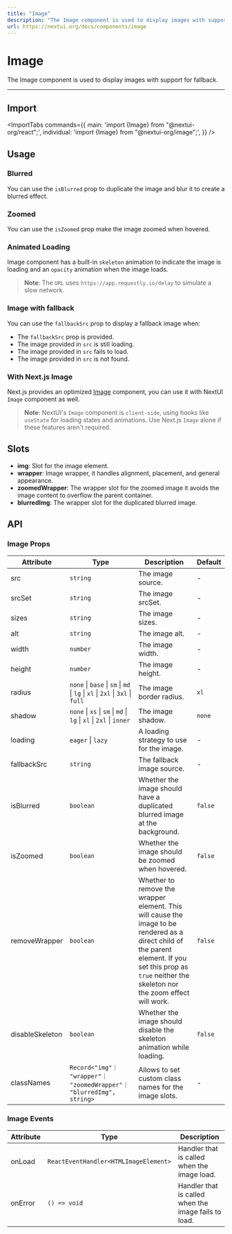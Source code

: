 ```yaml
---
title: "Image"
description: "The Image component is used to display images with support for fallback."
url: https://nextui.org/docs/components/image
---
```


# Image

The Image component is used to display images with support for fallback.

<ComponentLinks component="image" />

---

## Import

<ImportTabs
  commands={{
    main: 'import {Image} from "@nextui-org/react";',
    individual: 'import {Image} from "@nextui-org/image";',
  }}
/>

## Usage

<CodeDemo title="Usage" files={imageContent.usage} />

### Blurred

You can use the `isBlurred` prop to duplicate the image and blur it to create a blurred effect.

<CodeDemo title="Blurred" files={imageContent.blurred} />

### Zoomed

You can use the `isZoomed` prop make the image zoomed when hovered.

<CodeDemo title="Zoomed" files={imageContent.zoomed} />

### Animated Loading

Image component has a built-in `skeleton` animation to indicate the image is loading and an
`opacity` animation when the image loads.

<CodeDemo displayMode="visible" title="Animated Loading" files={imageContent.loading} />

> **Note**: The `URL` uses `https://app.requestly.io/delay` to simulate a slow network.

### Image with fallback

You can use the `fallbackSrc` prop to display a fallback image when:

- The `fallbackSrc` prop is provided.
- The image provided in `src` is still loading.
- The image provided in `src` fails to load.
- The image provided in `src` is not found.

<CodeDemo displayMode="visible" title="Image with fallback" files={imageContent.fallback} />

### With Next.js Image

Next.js provides an optimized [Image](https://nextjs.org/docs/app/api-reference/components/image) component,
you can use it with NextUI `Image` component as well.

<CodeDemo showPreview={false} title="With Next.js Image" files={imageContent.nextjs} />

> **Note**: NextUI's `Image` component is `client-side`, using hooks like `useState` for loading states
> and animations. Use Next.js `Image` alone if these features aren't required.

## Slots

- **img**: Slot for the image element.
- **wrapper**: Image wrapper, it handles alignment, placement, and general appearance.
- **zoomedWrapper**: The wrapper slot for the zoomed image it avoids the image content to overflow the parent container.
- **blurredImg**: The wrapper slot for the duplicated blurred image.

## API

### Image Props

| Attribute       | Type                                                                         | Description                                                                                                                                                                                                 | Default |
| --------------- | ---------------------------------------------------------------------------- | ----------------------------------------------------------------------------------------------------------------------------------------------------------------------------------------------------------- | ------- |
| src             | `string`                                                                     | The image source.                                                                                                                                                                                           | -       |
| srcSet          | `string`                                                                     | The image srcSet.                                                                                                                                                                                           | -       |
| sizes           | `string`                                                                     | The image sizes.                                                                                                                                                                                            | -       |
| alt             | `string`                                                                     | The image alt.                                                                                                                                                                                              | -       |
| width           | `number`                                                                     | The image width.                                                                                                                                                                                            | -       |
| height          | `number`                                                                     | The image height.                                                                                                                                                                                           | -       |
| radius          | `none` \| `base` \| `sm` \| `md` \| `lg` \| `xl` \| `2xl` \| `3xl` \| `full` | The image border radius.                                                                                                                                                                                    | `xl`    |
| shadow          | `none` \| `xs` \| `sm` \| `md` \| `lg` \| `xl` \| `2xl` \| `inner`           | The image shadow.                                                                                                                                                                                           | `none`  |
| loading         | `eager` \| `lazy`                                                            | A loading strategy to use for the image.                                                                                                                                                                    | -       |
| fallbackSrc     | `string`                                                                     | The fallback image source.                                                                                                                                                                                  | -       |
| isBlurred       | `boolean`                                                                    | Whether the image should have a duplicated blurred image at the background.                                                                                                                                 | `false` |
| isZoomed        | `boolean`                                                                    | Whether the image should be zoomed when hovered.                                                                                                                                                            | `false` |
| removeWrapper   | `boolean`                                                                    | Whether to remove the wrapper element. This will cause the image to be rendered as a direct child of the parent element. If you set this prop as `true` neither the skeleton nor the zoom effect will work. | `false` |
| disableSkeleton | `boolean`                                                                    | Whether the image should disable the skeleton animation while loading.                                                                                                                                      | `false` |
| classNames      | `Record<"img"｜ "wrapper"｜ "zoomedWrapper"｜ "blurredImg", string>`         | Allows to set custom class names for the image slots.                                                                                                                                                       | -       |

### Image Events

| Attribute | Type                                  | Description                                          |
| --------- | ------------------------------------- | ---------------------------------------------------- |
| onLoad    | `ReactEventHandler<HTMLImageElement>` | Handler that is called when the image load.          |
| onError   | `() => void`                          | Handler that is called when the image fails to load. |
